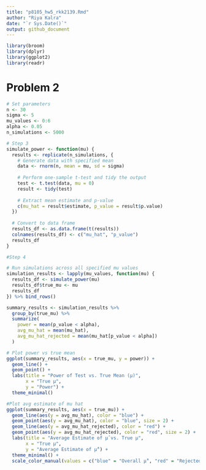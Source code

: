 ```yaml
---
title: "p8105_hw5_rkk2139.Rmd"
author: "Riya Kalra"
date: "`r Sys.Date()`"
output: github_document
---
```


```r
library(broom)
library(dplyr)
library(ggplot2)
library(readr)
```

# Problem 2
```r
# Set parameters
n <- 30
sigma <- 5
mu_values <- 0:6
alpha <- 0.05
n_simulations <- 5000

# Step 3
simulate_power <- function(mu) {
  results <- replicate(n_simulations, {
    # Generate data with specified mean
    data <- rnorm(n, mean = mu, sd = sigma)
    
    # Perform one-sample t-test and tidy the output
    test <- t.test(data, mu = 0)
    result <- tidy(test)
    
    # Extract mean estimate and p-value
    c(mu_hat = result$estimate, p_value = result$p.value)
  })
  
  # Convert to data frame
  results_df <- as.data.frame(t(results))
  colnames(results_df) <- c("mu_hat", "p_value")
  results_df
}

#Step 4

# Run simulations across all specified mu values
simulation_results <- lapply(mu_values, function(mu) {
  results_df <- simulate_power(mu)
  results_df$true_mu <- mu
  results_df
}) %>% bind_rows()

summary_results <- simulation_results %>%
  group_by(true_mu) %>%
  summarize(
    power = mean(p_value < alpha),
    avg_mu_hat = mean(mu_hat),
    avg_mu_hat_rejected = mean(mu_hat[p_value < alpha])
  )

# Plot power vs true mean
ggplot(summary_results, aes(x = true_mu, y = power)) +
  geom_line() +
  geom_point() +
  labs(title = "Power of Test vs. True Mean (µ)",
       x = "True µ",
       y = "Power") +
  theme_minimal()

#Plot avg estimate of mu hat
ggplot(summary_results, aes(x = true_mu)) +
  geom_line(aes(y = avg_mu_hat), color = "blue") +
  geom_point(aes(y = avg_mu_hat), color = "blue", size = 2) +
  geom_line(aes(y = avg_mu_hat_rejected), color = "red") +
  geom_point(aes(y = avg_mu_hat_rejected), color = "red", size = 2) +
  labs(title = "Average Estimate of µ̂ vs. True µ",
       x = "True µ",
       y = "Average Estimate of µ̂") +
  theme_minimal() +
  scale_color_manual(values = c("blue" = "Overall µ̂", "red" = "Rejected µ̂"))
```

